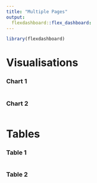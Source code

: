 ```yaml
---
title: "Multiple Pages"
output: 
  flexdashboard::flex_dashboard:
---
```


```r
library(flexdashboard)
```

Visualisations {data-icon="fa-signal"}
=====================================

### Chart 1

```r

```

### Chart 2

```r

```


Tables {data-icon="fa-table"}
=====================================
### Table 1

```r

```

### Table 2

```r

```

